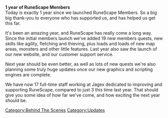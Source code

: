 {{update|date = 27 February 2003}}
'''1 year of RuneScape Members'''<br>
Today is exactly 1 year since we launched RuneScape Members. So a big big thank-you to everyone who has supported us, and has helped us get this far.

It's been an amazing year, and RuneScape has really come a long way. Since the initial members launch we've added 19 new members quests, new skills like agility, fletching and thieving, plus loads and loads of new map areas, monsters and other little features. Last year also saw the launch of our new website, and our customer support service.

Next year should be even better, as well as lots of new quests we're also planning some truly huge updates once our new graphics and scripting engines are complete.

We have now 17 full-time staff working at Jagex dedicated to improving and supporting RuneScape, compared to just 3 this time last year. That should give you some idea of how far we've come, and how exciting the next year should be.
[[Category:Behind The Scenes]]
[[Category:Updates]]
